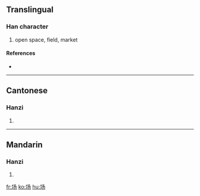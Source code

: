{{see|場}}
==Translingual==

===Han character===
{{Han char|rn=32|rad=土|as=03|sn=6|four=|canj=土弓尸竹 (GNSH)}}

# open space, field, market

====References====
* {{Han ref|kx=0224.181|hdz=10421.010|uh=573A|ud=22330}}

----

==Cantonese==

===Hanzi===
{{yue-hanzi|jyut=|y=cheung4}}

# {{defn|Cantonese}}

----

==Mandarin==

===Hanzi===
{{cmn-hanzi|tra=場|pin=[[cháng]] ([[chang2]])|wg=ch'ang<sup>2</sup>}}

# {{defn|Mandarin}}

[[fr:场]]
[[ko:场]]
[[hu:场]]
